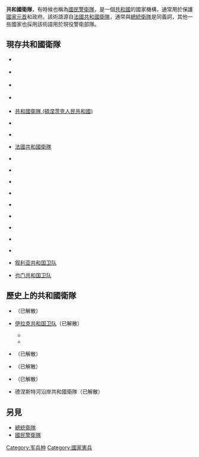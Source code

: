 '''共和國衛隊'''，有時候也稱為[[國民警衛隊|國民警衛隊]]，是一個[[共和國|共和國]]的國家機構，通常用於保護[[國家元首|國家元首]]和政府。該術語源自[[法國共和國衛隊|法國共和國衛隊]]，通常與[[總統衛隊|總統衛隊]]是同義詞，其他一些國家也採用該術語用於現役警衛部隊。

== 現存共和國衛隊 ==
* {{flagicon|Albania}} {{tsl|en|Albanian Republican Guard|阿爾巴尼亞共和國衛隊}}
* {{flagicon|Algeria}} {{tsl|en|Algerian Republican Guard|阿爾及利亞共和國衛隊}}
* {{flagicon|Central African Republic}} {{tsl|en|Republican Guard (Central African Republic)|中非共和國衛隊}}
* {{flagicon|Democratic Republic of the Congo}} {{tsl|en|Republican Guard (Democratic Republic of the Congo)|共和國衛隊 (剛果民主共和國)}}
* {{flagicon|Donetsk People's Republic}} [[共和國衛隊_(頓涅茨克人民共和國)|共和國衛隊 (頓涅茨克人民共和國)]]
* {{flagicon|Egypt}} {{tsl|en|Egyptian Republican Guard|埃及共和國衛隊}}
* {{flagicon|Ethiopia}} {{tsl|en|Republican Guard (Ethiopia)|共和國衛隊 (埃塞俄比亞)}}
* {{flagicon|France}} [[法國共和國衛隊|法國共和國衛隊]]
* {{flagicon|Gabon}} {{tsl|en|Gabonese Republican Guard|加蓬共和國衛隊}}
* {{flagicon|Guinea}} {{tsl|en|Republican Guard (Guinea)|幾內亞共和國衛隊}}
* {{flagicon|Ivory Coast}} {{tsl|en|Ivorian Republican Guard|科特迪瓦共和國衛隊}}
* {{flagicon|Kazakhstan}} {{tsl|en|Republican Guard (Kazakhstan)|哈薩克斯坦共和國衛隊}}
* {{flagicon|Lebanon}} {{tsl|en|Republican Guard Brigade (Lebanon)|共和國衛隊旅 (黎巴嫩)}}
* {{flagicon|Portugal}} {{tsl|en|Portuguese Republican National Guard|葡萄牙國民共和國衛隊}}
* {{flagicon|Togo}} {{tsl|en|Togolese Republican Guard|多哥共和國衛隊}} 
* {{flagicon|South Ossetia}} {{tsl|en|South Ossetian Republican Guard|南奧塞梯共和國衛隊}}
* {{flagicon|Sudan}} {{tsl|en|Republican Guard (Sudan)|蘇丹共和國衛隊}}
* {{flagicon|Syria}} [[叙利亚共和国卫队|叙利亚共和国卫队]]
* {{flagicon|Yemen}} [[也门共和国卫队|也门共和国卫队]]

== 歷史上的共和國衛隊 ==
* {{flagicon|Dutch Republic}} {{tsl|en|Dutch Blue Guards|荷蘭藍色衛隊}}（已解散）
* {{flagicon|Ba'athist Iraq}} [[伊拉克共和国卫队|伊拉克共和国卫队]]（已解散）
** {{tsl|en|Iraqi Special Republican Guard|伊拉克特种共和国卫队}}
** {{tsl|en|Fedayeen Saddam|萨达姆敢死队}}
* {{flagicon|Italian Social Republic|war}} {{tsl|en|Italian National Republican Guard|意大利國民共和國衛隊}}（已解散）
* {{flagicon|Peru}} {{tsl|en|Peruvian Republican Guard|秘魯共和國衛隊}}（已解散）
* {{flagicon|Moldova}} {{tsl|en|Republican Guard (Moldova)|摩爾多瓦共和國衛隊}}（已解散）
* {{flagicon|Transnistria}} 德涅斯特河沿岸共和國衛隊（已解散）

== 另見 ==
* [[總統衛隊|總統衛隊]]
* [[國民警衛隊|國民警衛隊]]
{{SIA}}
[[Category:军兵种|Category:军兵种]]
[[Category:國家憲兵|Category:國家憲兵]]